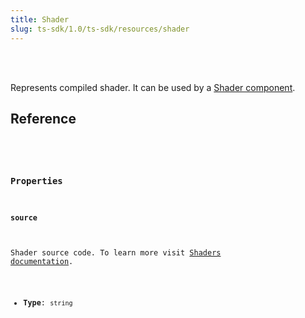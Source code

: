 ```yaml
---
title: Shader
slug: ts-sdk/1.0/ts-sdk/resources/shader
---
```



<Badge text="Node.js" variant="tip" size="large" />

<br />

<br />

Represents compiled shader. It can be used by a [Shader component](/ts-sdk/1.0/ts-sdk/components/shader).

## Reference

<CollapsibleDetails summaryTitle="Type definitions" open>
  <Code
    code={`
type Shader = {
  source: string;
}
`}
    lang="tsx"
  />
</CollapsibleDetails>

### Properties

#### source

Shader source code. To learn more visit [Shaders documentation](/ts-sdk/1.0/fundamentals/concepts/shaders).

* **Type**: `string`
